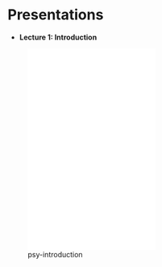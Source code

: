 # Presentations


-   **Lecture 1: Introduction**

![psy-introduction](presentations/introduction.pdf){width="60%" height="400"}

     


